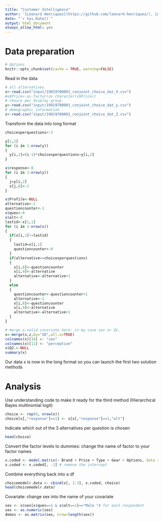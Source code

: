 ```yaml
---
title: "Customer Intelligence"
author: '[Leonard Henriquez](https://github.com/leonard-henriquez/), [Adrien Lequiller](https://github.com/adrienlequiller) & [Eddy Ohayon](https://github.com/Eddoha55)'
date: "`r Sys.Date()`"
output: html_document
always_allow_html: yes
---
```


# Data preparation

```r
# Options
knitr::opts_chunk$set(cache = TRUE, warning=FALSE)
```

Read in the data

```r
# all alternatives
x<-read.csv("input/19019700001_conjoint_choice_dat_X.csv")
#x$Price<-as.factor(as.character(x$Price))
# choice per display group
y<-read.csv("input/19019700001_conjoint_choice_dat_y.csv")
# demographic information
z<-read.csv("input/19019700001_conjoint_choice_dat_Z.csv")
```

Transform the data into long format

```r
choicesperquestions<-3

y[1,2]
for (i in 1:nrow(y))
{
  y[i,2]=(i-1)*choicesperquestions+y[i,2]
}

x$response<-0
for (i in 1:nrow(y))
{
  j=y[i,2]
  x[j,8]<-1
}

x$Profile<-NULL
alternative<-1
questioncounter<-1
x$ques<-0
x$alt<-0
lastid<-x[1,1]
for (i in 1:nrow(x))
{
  if(x[i,1]!=lastid)
  {
    lastid=x[i,1]
    questioncounter<-0
  }
  if(alternative<=choicesperquestions)
  {
    x[i,8]<-questioncounter
    x[i,9]<-alternative
    alternative<-alternative+1
  }
  else
  {
    questioncounter<-questioncounter+1
    alternative<-1
    x[i,8]<-questioncounter
    x[i,9]<-alternative
    alternative<-alternative+1
  }
}

# merge a valid covariate here: in my case sex or Q1.
x<-merge(x,z,by="ID",all.x=TRUE)
colnames(x)[10] <- "sex"
colnames(x)[11] <- "perception"
x$Q2.<-NULL
summary(x)
```

Our data x is now in the long format so you can launch the first two solution methods

# Analysis

Use understanding code to make it ready for the third method (Hierarchical Bayes multinomial logit)

```r
choice <- rep(0, nrow(x))
choice[x[,"response"]==1] <- x[x[,"response"]==1,"alt"]
```

Indicate which out of the 3 alternatives per question is chosen

```r
head(choice)
```

Convert the factor levels to dummies: change the name of factor to your factor names

```r
x.coded <- model.matrix(~ Brand + Price + Type + Gear + Options, data = x) # change this to your own factors
x.coded <- x.coded[, -1] # remove the intercept
```

Combine everything back into a df

```r
choicemodelr.data <- cbind(x[, 1:3], x.coded, choice)
head(choicemodelr.data)
```

Covariate: change sex into the name of your covariate

```r
sex <- x$sex[x$ques==1 & x$alt==1]=="Male "# for each respondent
sex <- as.numeric(sex)
demos <- as.matrix(sex, nrow=length(sex))
```

